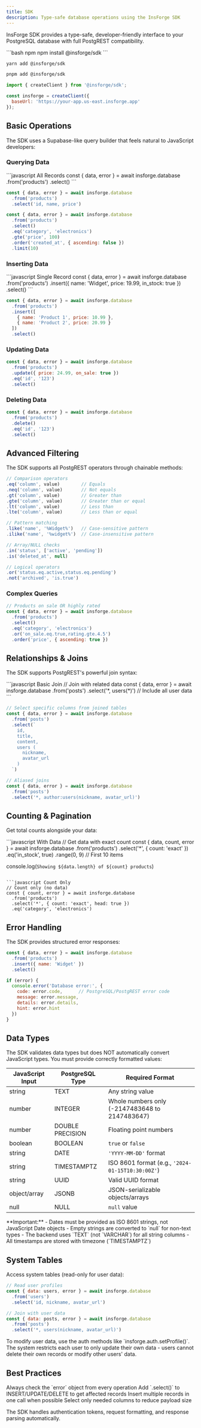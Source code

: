 ```yaml
---
title: SDK
description: Type-safe database operations using the InsForge SDK
---
```


InsForge SDK provides a type-safe, developer-friendly interface to your PostgreSQL database with full PostgREST compatibility.

<CodeGroup>
```bash npm
npm install @insforge/sdk
```

```bash yarn
yarn add @insforge/sdk
```

```bash pnpm
pnpm add @insforge/sdk
```
</CodeGroup>

```javascript
import { createClient } from '@insforge/sdk';

const insforge = createClient({
  baseUrl: 'https://your-app.us-east.insforge.app'
});
```

## Basic Operations

The SDK uses a Supabase-like query builder that feels natural to JavaScript developers:

### Querying Data

<CodeGroup>
```javascript All Records
const { data, error } = await insforge.database
  .from('products')
  .select()
```

```javascript Specific Columns
const { data, error } = await insforge.database
  .from('products')
  .select('id, name, price')
```

```javascript With Filters
const { data, error } = await insforge.database
  .from('products')
  .select()
  .eq('category', 'electronics')
  .gte('price', 100)
  .order('created_at', { ascending: false })
  .limit(10)
```
</CodeGroup>

### Inserting Data

<CodeGroup>
```javascript Single Record
const { data, error } = await insforge.database
  .from('products')
  .insert({ 
    name: 'Widget', 
    price: 19.99, 
    in_stock: true 
  })
  .select()
```

```javascript Multiple Records
const { data, error } = await insforge.database
  .from('products')
  .insert([
    { name: 'Product 1', price: 10.99 },
    { name: 'Product 2', price: 20.99 }
  ])
  .select()
```
</CodeGroup>

### Updating Data

```javascript
const { data, error } = await insforge.database
  .from('products')
  .update({ price: 24.99, on_sale: true })
  .eq('id', '123')
  .select()
```

### Deleting Data

```javascript
const { data, error } = await insforge.database
  .from('products')
  .delete()
  .eq('id', '123')
  .select()
```

## Advanced Filtering

The SDK supports all PostgREST operators through chainable methods:

```javascript
// Comparison operators
.eq('column', value)        // Equals
.neq('column', value)       // Not equals
.gt('column', value)        // Greater than
.gte('column', value)       // Greater than or equal
.lt('column', value)        // Less than
.lte('column', value)       // Less than or equal

// Pattern matching
.like('name', '%Widget%')   // Case-sensitive pattern
.ilike('name', '%widget%')  // Case-insensitive pattern

// Array/NULL checks
.in('status', ['active', 'pending'])
.is('deleted_at', null)

// Logical operators
.or('status.eq.active,status.eq.pending')
.not('archived', 'is.true')
```

### Complex Queries

```javascript
// Products on sale OR highly rated
const { data, error } = await insforge.database
  .from('products')
  .select()
  .eq('category', 'electronics')
  .or('on_sale.eq.true,rating.gte.4.5')
  .order('price', { ascending: true })
```

## Relationships & Joins

The SDK supports PostgREST's powerful join syntax:

<CodeGroup>
```javascript Basic Join
// Join with related data
const { data, error } = await insforge.database
  .from('posts')
  .select('*, users(*)')  // Include all user data
```

```javascript Specific Columns
// Select specific columns from joined tables
const { data, error } = await insforge.database
  .from('posts')
  .select(`
    id,
    title,
    content,
    users (
      nickname,
      avatar_url
    )
  `)
```

```javascript Aliased Joins
// Aliased joins
const { data, error } = await insforge.database
  .from('posts')
  .select('*, author:users(nickname, avatar_url)')
```
</CodeGroup>

## Counting & Pagination

Get total counts alongside your data:

<CodeGroup>
```javascript With Data
// Get data with exact count
const { data, count, error } = await insforge.database
  .from('products')
  .select('*', { count: 'exact' })
  .eq('in_stock', true)
  .range(0, 9)  // First 10 items

console.log(`Showing ${data.length} of ${count} products`)
```

```javascript Count Only
// Count only (no data)
const { count, error } = await insforge.database
  .from('products')
  .select('*', { count: 'exact', head: true })
  .eq('category', 'electronics')
```
</CodeGroup>

## Error Handling

The SDK provides structured error responses:

```javascript
const { data, error } = await insforge.database
  .from('products')
  .insert({ name: 'Widget' })
  .select()

if (error) {
  console.error('Database error:', {
    code: error.code,      // PostgreSQL/PostgREST error code
    message: error.message,
    details: error.details,
    hint: error.hint
  })
}
```

## Data Types

The SDK validates data types but does NOT automatically convert JavaScript types. You must provide correctly formatted values:

| JavaScript Input | PostgreSQL Type | Required Format |
|-----------------|-----------------|-----------------|
| string | TEXT | Any string value |
| number | INTEGER | Whole numbers only (-2147483648 to 2147483647) |
| number | DOUBLE PRECISION | Floating point numbers |
| boolean | BOOLEAN | `true` or `false` |
| string | DATE | `'YYYY-MM-DD'` format |
| string | TIMESTAMPTZ | ISO 8601 format (e.g., `'2024-01-15T10:30:00Z'`) |
| string | UUID | Valid UUID format |
| object/array | JSONB | JSON-serializable objects/arrays |
| null | NULL | `null` value |

<Note>
**Important:** 
- Dates must be provided as ISO 8601 strings, not JavaScript Date objects
- Empty strings are converted to `null` for non-text types
- The backend uses `TEXT` (not `VARCHAR`) for all string columns
- All timestamps are stored with timezone (`TIMESTAMPTZ`)
</Note>

## System Tables

Access system tables (read-only for user data):

```javascript
// Read user profiles
const { data: users, error } = await insforge.database
  .from('users')
  .select('id, nickname, avatar_url')

// Join with user data
const { data: posts, error } = await insforge.database
  .from('posts')
  .select('*, users(nickname, avatar_url)')
```

<Note>
To modify user data, use the auth methods like `insforge.auth.setProfile()`. The system restricts each user to only update their own data - users cannot delete their own records or modify other users' data.
</Note>

## Best Practices

<CardGroup cols={2}>
  <Card title="Handle Errors" icon="shield-exclamation">
    Always check the `error` object from every operation
  </Card>
  
  <Card title="Use Select" icon="database">
    Add `.select()` to INSERT/UPDATE/DELETE to get affected records
  </Card>
  
  <Card title="Batch Operations" icon="layer-group">
    Insert multiple records in one call when possible
  </Card>
  
  <Card title="Optimize Queries" icon="gauge-high">
    Select only needed columns to reduce payload size
  </Card>
</CardGroup>


The SDK handles authentication tokens, request formatting, and response parsing automatically.